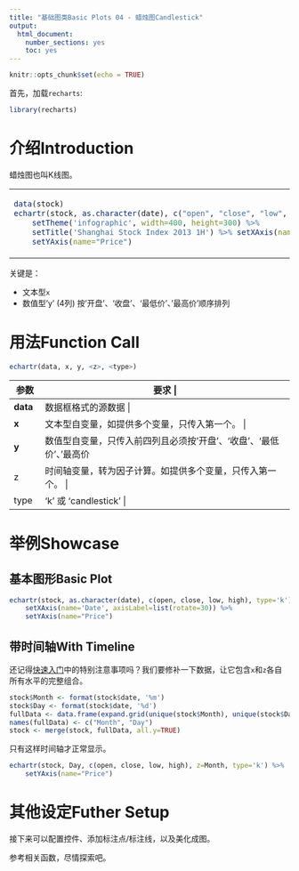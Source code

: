 ```yaml
---
title: "基础图类Basic Plots 04 - 蜡烛图Candlestick"
output: 
  html_document: 
    number_sections: yes
    toc: yes
---
```


```r
knitr::opts_chunk$set(echo = TRUE)
```

首先，加载`recharts`:
```r
library(recharts)
```

# 介绍Introduction

蜡烛图也叫K线图。

<table id='intro'>
<tr><td>
```r
data(stock)
echartr(stock, as.character(date), c("open", "close", "low", "high"), type='k') %>% 
    setTheme('infographic', width=400, height=300) %>% 
    setTitle('Shanghai Stock Index 2013 1H') %>% setXAxis(name='Date') %>%
    setYAxis(name="Price")
```
</td>
<td>
</table>

关键是：

- 文本型`x` 
- 数值型'y' (4列) 按'开盘'、'收盘'、'最低价'、'最高价'顺序排列

# 用法Function Call

```r
echartr(data, x, y, <z>, <type>)
```

+--------+--------------------------------------------------------------------+
| 参数   |  要求                                                       |
+========+====================================================================+
|**data**| 数据框格式的源数据                          |
+--------+--------------------------------------------------------------------+
| **x**  | 文本型自变量，如提供多个变量，只传入第一个。 |
+--------+--------------------------------------------------------------------+
| **y**  | 数值型自变量，只传入前四列且必须按'开盘'、'收盘'、'最低价'、'最高价'顺序排列。 |
+--------+--------------------------------------------------------------------+
|  z     | 时间轴变量，转为因子计算。如提供多个变量，只传入第一个。 |
+--------+--------------------------------------------------------------------+
| type   | 'k' 或 'candlestick' |
+--------+--------------------------------------------------------------------+


# 举例Showcase

## 基本图形Basic Plot

```r
echartr(stock, as.character(date), c(open, close, low, high), type='k') %>%
    setXAxis(name='Date', axisLabel=list(rotate=30)) %>%
    setYAxis(name="Price")
```

## 带时间轴With Timeline

还记得[快速入门](index_cn.html)中的特别注意事项吗？我们要修补一下数据，让它包含`x`和`z`各自所有水平的完整组合。

```r
stock$Month <- format(stock$date, '%m')
stock$Day <- format(stock$date, '%d')
fullData <- data.frame(expand.grid(unique(stock$Month), unique(stock$Day)))
names(fullData) <- c("Month", "Day")
stock <- merge(stock, fullData, all.y=TRUE)
```

只有这样时间轴才正常显示。
```r
echartr(stock, Day, c(open, close, low, high), z=Month, type='k') %>%
    setYAxis(name="Price")
```

# 其他设定Futher Setup

接下来可以配置控件、添加标注点/标注线，以及美化成图。

参考相关函数，尽情探索吧。

